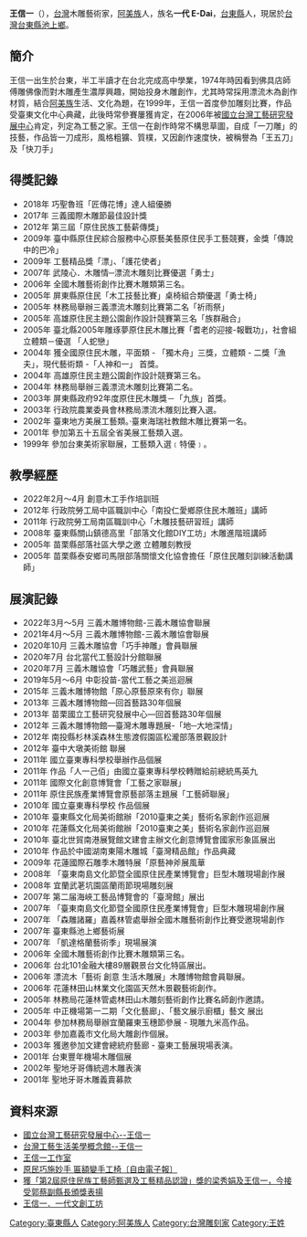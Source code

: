 '''王信一'''（{{bd|1954年||||王信一}}），[[台灣|台灣]]木雕藝術家，[[阿美族|阿美族]]人，族名'''一代 E-Dai'''，[[台東縣|台東縣]]人，現居於[[台灣|台灣]][[台東縣|台東縣]][[池上鄉|池上鄉]]。

==簡介==
王信一出生於台東，半工半讀才在台北完成高中學業，1974年時因看到佛具店師傅雕佛像而對木雕產生濃厚興趣，開始投身木雕創作，尤其時常採用漂流木為創作材質，結合[[阿美族|阿美族]]生活、文化為題，在1999年，王信一首度參加雕刻比賽，作品受臺東文化中心典藏，此後時常參賽屢獲肯定，在2006年被[[國立台灣工藝研究發展中心|國立台灣工藝研究發展中心]]肯定，列定為工藝之家。王信一在創作時常不構思草圖，自成「一刀雕」的技藝，作品皆一刀成形，風格粗獷、質樸，又因創作速度快，被稱譽為「王五刀」及「快刀手」


==得獎記錄== 
*2018年 巧聖魯班「匠傳花博」達人組優勝
*2017年 三義國際木雕節最佳設計獎
*2012年	第三屆「原住民族工藝薪傳獎」
*2009年	臺中縣原住民綜合服務中心原藝美藝原住民手工藝競賽，金獎「傳說中的巴冷」
*2009年 工藝精品獎「漂」、「護花使者」
*2007年	武陵心．木雕情─漂流木雕刻比賽優選「勇士」
*2006年 全國木雕藝術創作比賽木雕類第三名。
*2005年 屏東縣原住民「木工技藝比賽」桌椅組合類優選「勇士椅」
*2005年 林務局舉辦三義漂流木雕刻比賽第二名「祈雨祭」
*2005年 高雄原住民主題公園創作設計競賽第三名「族群融合」
*2005年 臺北縣2005年雕琢夢原住民木雕比賽「耆老的迎接-報戰功」，社會組立體類－優選 「人蛇戀」
*2004年 獲全國原住民木雕，平面類 - 「獨木舟」三獎，立體類 - 二獎「漁夫」，現代藝術類 -「人神和一」 首獎。
*2004年 高雄原住民主題公園創作設計競賽第三名。
*2004年 林務局舉辦三義漂流木雕刻比賽第二名。
*2003年	屏東縣政府92年度原住民木雕獎－「九族」首獎。
*2003年 行政院農業委員會林務局漂流木雕刻比賽入選。
*2002年 臺東地方美展工藝類。‧臺東海瑞社教館木雕比賽第一名。
*2001年 參加第五十五屆全省美展工藝類入選。
*1999年 參加台東美術家聯展，工藝類入選﹝特優﹞。

==教學經歷==
*2022年2月～4月 創意木工手作培訓班
*2012年	行政院勞工局中區職訓中心「南投仁愛鄉原住民木雕班」講師
*2011年	行政院勞工局南區職訓中心「木雕技藝研習班」講師
*2008年	臺東縣關山鎮德高里「部落文化館DIY工坊」木雕進階班講師
*2005年	苗栗縣部落社區大學之邀 立體雕刻教授
*2005年	苗栗縣泰安鄉司馬限部落關懷文化協會擔任「原住民雕刻訓練活動講師」

==展演記錄== 
*2022年3月～5月 三義木雕博物館-三義木雕協會聯展
*2021年4月～5月 三義木雕博物館-三義木雕協會聯展
*2020年10月 三義木雕協會「巧手神雕」會員聯展
*2020年7月 台北當代工藝設計分館聯展
*2020年7月 三義木雕協會「巧雕武藝」會員聯展
*2019年5月～6月 中彰投苗-當代工藝之美巡迴展
*2015年	三義木雕博物館「原心原藝原來有你」聯展
*2013年	三義木雕博物館—回首藝路30年個展
*2013年	苗栗國立工藝研究發展中心—回首藝路30年個展
*2012年	三義木雕博物館—臺灣木雕專題展-「地─大地深情」
*2012年	南投縣杉林溪森林生態渡假園區松瀧部落景觀設計
*2012年	臺中大墩美術館 聯展
*2011年	國立臺東專科學校舉辦作品個展
*2011年	作品「人一己佰」由國立臺東專科學校轉贈給前總統馬英九
*2011年	國際文化創意博覽會「工藝之家聯展」
*2011年	原住民族產業博覽會原藝部落主題展「工藝師聯展」
*2010年	國立臺東專科學校 作品個展         
*2010年	臺東縣文化局美術館辦「2010臺東之美」藝術名家創作巡迴展
*2010年	花蓮縣文化局美術館辦「2010臺東之美」藝術名家創作巡迴展
*2010年	臺北世貿南港展覽館文建會主辦文化創意博覽會國家形象區展出
*2010年	作品於中國湖南東陽木雕城「臺灣精品館」作品典藏
*2009年	花蓮國際石雕季木雕特展「原藝神斧展風華
*2008年	「臺東南島文化節暨全國原住民產業博覽會」巨型木雕現場創作展   
*2008年	宜蘭武荖坑園區蘭雨節現場雕刻展
*2007年	第二届海峽工藝品博覽會的「臺灣館」展出     
*2007年	「臺東南島文化節暨全國原住民產業博覽會」巨型木雕現場創作展
*2007年	「森雕諸羅」嘉義林管處舉辦全國木雕藝術創作比賽受邀現場創作
*2007年	臺東縣池上鄉藝術展
*2007年	「凱達格蘭藝術季」現場展演
*2006年 全國木雕藝術創作比賽木雕類第三名。
*2006年 台北101金融大樓89層觀景台文化特區展出。
*2006年 漂流木「藝術 創意 生活木雕展」木雕博物館會員聯展。
*2006年 花蓮林田山林業文化園區天然木景觀藝術創作。
*2005年 林務局花蓮林管處林田山木雕刻藝術創作比賽名師創作邀請。
*2005年 中正機場第一二期「文化藝廊」、「藝文展示廚櫃」藝文 展出
*2004年 參加林務局舉辦宜蘭羅東玉穗節參展 - 現雕九米高作品。
*2003年 參加嘉義市文化局大雕創作個展。
*2003年 獲邀參加文建會總統府藝廊 - 臺東工藝展現場表演。
*2001年 台東豐年機場木雕個展
*2002年 聖地牙哥傳統週木雕表演
*2001年 聖地牙哥木雕義賣募款




== 資料來源 ==
* [http://www.ntcri.gov.tw/zh-tw/House/Content.aspx?Para=31&Control=8 國立台灣工藝研究發展中心--王信一]{{dead link|date=2018年3月 |bot=InternetArchiveBot |fix-attempted=yes }}
* [http://www2.ntcri.gov.tw/tlc/html/workshop-d.asp?id=74 台灣工藝生活美學概念館--王信一]{{dead link|date=2018年3月 |bot=InternetArchiveBot |fix-attempted=yes }}
* [http://864950.blogspot.com/ 王信一工作室] {{Wayback|url=http://864950.blogspot.com/ |date=20160305025430 }}
* [http://www.libertytimes.com.tw/2009/new/apr/5/today-north7.htm 原民巧施妙手 匾額變手工椅〔自由電子報〕] {{Wayback|url=http://www.libertytimes.com.tw/2009/new/apr/5/today-north7.htm |date=20090408210853 }}
* [http://travel-taoyuan.tycg.gov.tw/content/news/news01_in.aspx?sid=542 獲「第2屆原住民族工藝師甄選及工藝精品認證」獎的梁秀娟及王信一，今接受郭蔡副縣長頒獎表揚]{{dead link|date=2018年3月 |bot=InternetArchiveBot |fix-attempted=yes }}
*[https://www.facebook.com/edai47568259/ 王信一．一代文創工坊]

[[Category:臺東縣人|Category:臺東縣人]]
[[Category:阿美族人|Category:阿美族人]]
[[Category:台灣雕刻家|Category:台灣雕刻家]]
[[Category:王姓|Category:王姓]]